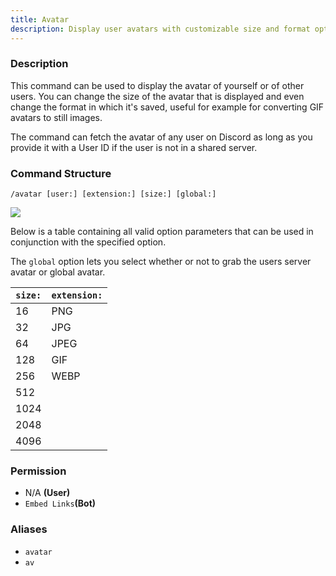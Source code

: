 ```yaml
---
title: Avatar
description: Display user avatars with customizable size and format options.
---
```


### Description

This command can be used to display the avatar of yourself or of other users. You can change the size of the avatar that is displayed and even change the format in which it's saved, useful for example for converting GIF avatars to still images.

The command can fetch the avatar of any user on Discord as long as you provide it with a User ID if the user is not in a shared server.

### Command Structure

```
/avatar [user:] [extension:] [size:] [global:]
```

![](https://i.imgur.com/Ltd8hM7.png)

Below is a table containing all valid option parameters that can be used in conjunction with the specified option.

The `global` option lets you select whether or not to grab the users server avatar or global avatar.

| **`size:`** | **`extension:`** |
| ----------- | ---------------- |
| 16          | PNG              |
| 32          | JPG              |
| 64          | JPEG             |
| 128         | GIF              |
| 256         | WEBP             |
| 512         |                  |
| 1024        |                  |
| 2048        |                  |
| 4096        |                  |

### **Permission**

* N/A **(User)**
* `Embed Links`**(Bot)**

### Aliases

* `avatar`
* `av`
